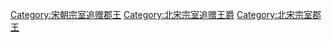 [[Category:宋朝宗室追赠郡王|Category:宋朝宗室追赠郡王]]
[[Category:北宋宗室追赠王爵|Category:北宋宗室追赠王爵]]
[[Category:北宋宗室郡王|Category:北宋宗室郡王]]